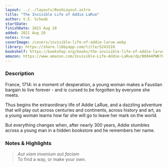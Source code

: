 ```yaml
---
layout: ../../layouts/BookLayout.astro
title: "The Invisible Life of Addie LaRue"
author: V.E. Schwab
startDate:
finishDate: 2021 Aug 28
added: 2021 Aug 28
notes: true
coverImage: /covers/invisible-life-of-addie-larue.webp
library: https://share.libbyapp.com/title/5243310
bookshelf: https://bookshop.org/books/the-invisible-life-of-addie-larue-9780765387578/9780765387561
amazon: https://www.amazon.com/Invisible-Life-Addie-LaRue/dp/B0844PWK76/
---
```


<ReadingTime
  startDate  = {frontmatter.startDate}
  finishDate = {frontmatter.finishDate}
/>

### Description
France, 1714: in a moment of desperation, a young woman makes a Faustian bargain to live forever - and is cursed to be forgotten by everyone she meets.

Thus begins the extraordinary life of Addie LaRue, and a dazzling adventure that will play out across centuries and continents, across history and art, as a young woman learns how far she will go to leave her mark on the world.

But everything changes when, after nearly 300 years, Addie stumbles across a young man in a hidden bookstore and he remembers her name.

### Notes & Highlights
> *Aut viam invenium aut faciam*  
> To find a way, or make your own.

<BuyBook
  library   = {frontmatter.library}
  bookshelf = {frontmatter.bookshelf}
  amazon    = {frontmatter.amazon}
/>
